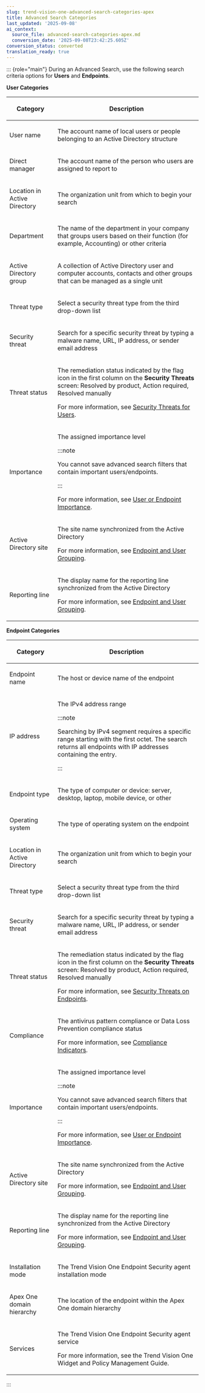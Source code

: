 ```yaml
---
slug: trend-vision-one-advanced-search-categories-apex
title: Advanced Search Categories
last_updated: '2025-09-08'
ai_context:
  source_file: advanced-search-categories-apex.md
  conversion_date: '2025-09-08T23:42:25.605Z'
conversion_status: converted
translation_ready: true
---
```


::: {role="main"}
During an Advanced Search, use the following search criteria options for **Users** and **Endpoints**.

**User Categories**

<table>
<colgroup>
<col style="width: 25%" />
<col style="width: 75%" />
</colgroup>
<thead>
<tr>
<th><p>Category</p></th>
<th><p>Description</p></th>
</tr>
</thead>
<tbody>
<tr>
<td><p>User name</p></td>
<td><p>The account name of local users or people belonging to an Active Directory structure</p></td>
</tr>
<tr>
<td><p>Direct manager</p></td>
<td><p>The account name of the person who users are assigned to report to</p></td>
</tr>
<tr>
<td><p>Location in Active Directory</p></td>
<td><p>The organization unit from which to begin your search</p></td>
</tr>
<tr>
<td><p>Department</p></td>
<td><p>The name of the department in your company that groups users based on their function (for example, Accounting) or other criteria</p></td>
</tr>
<tr>
<td><p>Active Directory group</p></td>
<td><p>A collection of Active Directory user and computer accounts, contacts and other groups that can be managed as a single unit</p></td>
</tr>
<tr>
<td><p>Threat type</p></td>
<td><p>Select a security threat type from the third drop-down list</p></td>
</tr>
<tr>
<td><p>Security threat</p></td>
<td><p>Search for a specific security threat by typing a malware name, URL, IP address, or sender email address</p></td>
</tr>
<tr>
<td><p>Threat status</p></td>
<td><p>The remediation status indicated by the flag icon in the first column on the <strong>Security Threats</strong> screen: Resolved by product, Action required, Resolved manually</p>
<p>For more information, see <a href="trend-vision-one-security-threats-on-users">Security Threats for Users</a>.</p></td>
</tr>
<tr>
<td><p>Importance</p></td>
<td><p>The assigned importance level</p>


:::note

<p>You cannot save advanced search filters that contain important users/endpoints.</p>


:::


<p>For more information, see <a href="trend-vision-one-user-or-endpoint-importance">User or Endpoint Importance</a>.</p></td>
</tr>
<tr>
<td><p>Active Directory site</p></td>
<td><p>The site name synchronized from the Active Directory</p>
<p>For more information, see <a href="trend-vision-one-endpoint-user-grouping">Endpoint and User Grouping</a>.</p></td>
</tr>
<tr>
<td><p>Reporting line</p></td>
<td><p>The display name for the reporting line synchronized from the Active Directory</p>
<p>For more information, see <a href="trend-vision-one-endpoint-user-grouping">Endpoint and User Grouping</a>.</p></td>
</tr>
</tbody>
</table>

**Endpoint Categories**

<table>
<colgroup>
<col style="width: 25%" />
<col style="width: 75%" />
</colgroup>
<thead>
<tr>
<th><p>Category</p></th>
<th><p>Description</p></th>
</tr>
</thead>
<tbody>
<tr>
<td><p>Endpoint name</p></td>
<td><p>The host or device name of the endpoint</p></td>
</tr>
<tr>
<td><p>IP address</p></td>
<td><p>The IPv4 address range</p>


:::note

<p>Searching by IPv4 segment requires a specific range starting with the first octet. The search returns all endpoints with IP addresses containing the entry.</p>


:::

</td>
</tr>
<tr>
<td><p>Endpoint type</p></td>
<td><p>The type of computer or device: server, desktop, laptop, mobile device, or other</p></td>
</tr>
<tr>
<td><p>Operating system</p></td>
<td><p>The type of operating system on the endpoint</p></td>
</tr>
<tr>
<td><p>Location in Active Directory</p></td>
<td><p>The organization unit from which to begin your search</p></td>
</tr>
<tr>
<td><p>Threat type</p></td>
<td><p>Select a security threat type from the third drop-down list</p></td>
</tr>
<tr>
<td><p>Security threat</p></td>
<td><p>Search for a specific security threat by typing a malware name, URL, IP address, or sender email address</p></td>
</tr>
<tr>
<td><p>Threat status</p></td>
<td><p>The remediation status indicated by the flag icon in the first column on the <strong>Security Threats</strong> screen: Resolved by product, Action required, Resolved manually</p>
<p>For more information, see <a href="trend-vision-one-threats-endpoints">Security Threats on Endpoints</a>.</p></td>
</tr>
<tr>
<td><p>Compliance</p></td>
<td><p>The antivirus pattern compliance or Data Loss Prevention compliance status</p>
<p>For more information, see <a href="trend-vision-one-compliance-indicators-saas">Compliance Indicators</a>.</p></td>
</tr>
<tr>
<td><p>Importance</p></td>
<td><p>The assigned importance level</p>


:::note

<p>You cannot save advanced search filters that contain important users/endpoints.</p>


:::


<p>For more information, see <a href="trend-vision-one-user-or-endpoint-importance">User or Endpoint Importance</a>.</p></td>
</tr>
<tr>
<td><p>Active Directory site</p></td>
<td><p>The site name synchronized from the Active Directory</p>
<p>For more information, see <a href="trend-vision-one-endpoint-user-grouping">Endpoint and User Grouping</a>.</p></td>
</tr>
<tr>
<td><p>Reporting line</p></td>
<td><p>The display name for the reporting line synchronized from the Active Directory</p>
<p>For more information, see <a href="trend-vision-one-endpoint-user-grouping">Endpoint and User Grouping</a>.</p></td>
</tr>
<tr>
<td><p>Installation mode</p></td>
<td><p>The Trend Vision One Endpoint Security agent installation mode</p></td>
</tr>
<tr>
<td><p>Apex One domain hierarchy</p></td>
<td><p>The location of the endpoint within the Apex One domain hierarchy</p></td>
</tr>
<tr>
<td><p>Services</p></td>
<td><p>The Trend Vision One Endpoint Security agent service</p>
<p>For more information, see the Trend Vision One Widget and Policy Management Guide.</p></td>
</tr>
</tbody>
</table>
:::
